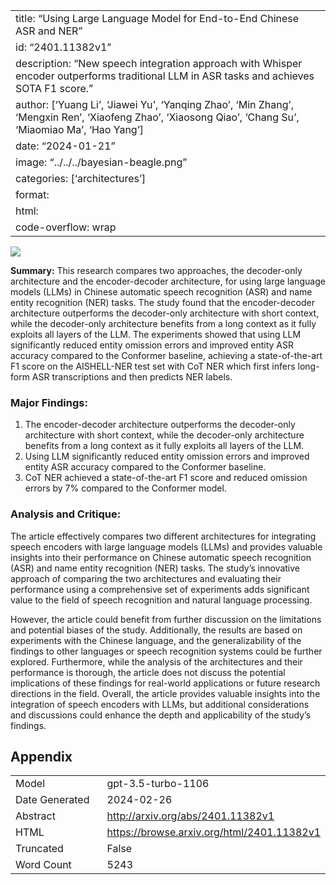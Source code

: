 
---
title: "Using Large Language Model for End-to-End Chinese ASR and NER"
id: "2401.11382v1"
description: "New speech integration approach with Whisper encoder outperforms traditional LLM in ASR tasks and achieves SOTA F1 score."
author: ['Yuang Li', 'Jiawei Yu', 'Yanqing Zhao', 'Min Zhang', 'Mengxin Ren', 'Xiaofeng Zhao', 'Xiaosong Qiao', 'Chang Su', 'Miaomiao Ma', 'Hao Yang']
date: "2024-01-21"
image: "../../../bayesian-beagle.png"
categories: ['architectures']
format:
  html:
    code-overflow: wrap
---

![](../../../bayesian-beagle.png)

**Summary:**
This research compares two approaches, the decoder-only architecture and the encoder-decoder architecture, for using large language models (LLMs) in Chinese automatic speech recognition (ASR) and name entity recognition (NER) tasks. The study found that the encoder-decoder architecture outperforms the decoder-only architecture with short context, while the decoder-only architecture benefits from a long context as it fully exploits all layers of the LLM. The experiments showed that using LLM significantly reduced entity omission errors and improved entity ASR accuracy compared to the Conformer baseline, achieving a state-of-the-art F1 score on the AISHELL-NER test set with CoT NER which first infers long-form ASR transcriptions and then predicts NER labels.

### Major Findings:
1. The encoder-decoder architecture outperforms the decoder-only architecture with short context, while the decoder-only architecture benefits from a long context as it fully exploits all layers of the LLM.
2. Using LLM significantly reduced entity omission errors and improved entity ASR accuracy compared to the Conformer baseline.
3. CoT NER achieved a state-of-the-art F1 score and reduced omission errors by 7% compared to the Conformer model.

### Analysis and Critique:
The article effectively compares two different architectures for integrating speech encoders with large language models (LLMs) and provides valuable insights into their performance on Chinese automatic speech recognition (ASR) and name entity recognition (NER) tasks. The study's innovative approach of comparing the two architectures and evaluating their performance using a comprehensive set of experiments adds significant value to the field of speech recognition and natural language processing.

However, the article could benefit from further discussion on the limitations and potential biases of the study. Additionally, the results are based on experiments with the Chinese language, and the generalizability of the findings to other languages or speech recognition systems could be further explored. Furthermore, while the analysis of the architectures and their performance is thorough, the article does not discuss the potential implications of these findings for real-world applications or future research directions in the field. Overall, the article provides valuable insights into the integration of speech encoders with LLMs, but additional considerations and discussions could enhance the depth and applicability of the study's findings.

## Appendix

|          |          |
|----------|----------|
| Model     | gpt-3.5-turbo-1106       |
| Date Generated     | 2024-02-26       |
| Abstract | [http://arxiv.org/abs/2401.11382v1](http://arxiv.org/abs/2401.11382v1)        |
| HTML     | [https://browse.arxiv.org/html/2401.11382v1](https://browse.arxiv.org/html/2401.11382v1)       |
| Truncated       | False       |
| Word Count       | 5243       |